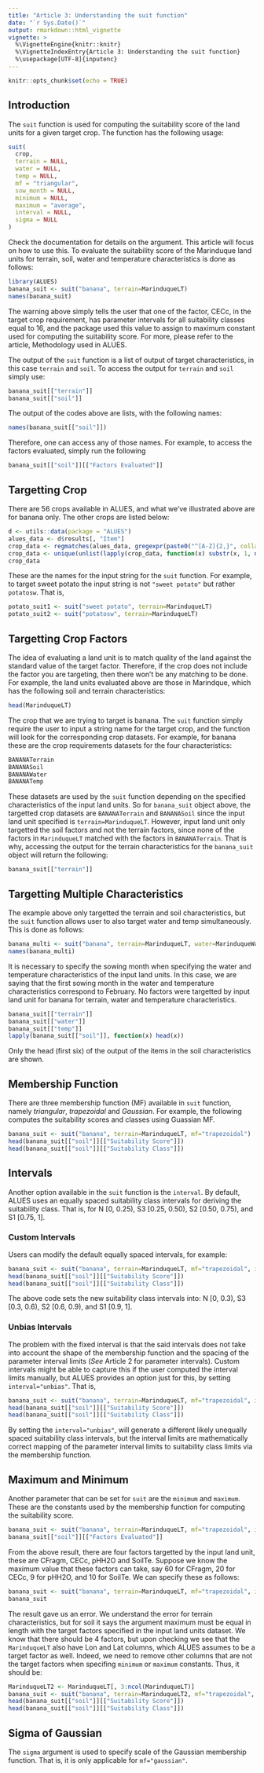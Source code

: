 ```yaml
---
title: "Article 3: Understanding the suit function"
date: "`r Sys.Date()`"
output: rmarkdown::html_vignette
vignette: >
  %\VignetteEngine{knitr::knitr}
  %\VignetteIndexEntry{Article 3: Understanding the suit function}
  %\usepackage[UTF-8]{inputenc}
---
```


```r
knitr::opts_chunk$set(echo = TRUE)
```
## Introduction
The `suit` function is used for computing the suitability score of the land units for a given target crop. The function has the following usage:
```r
suit(
  crop,
  terrain = NULL,
  water = NULL,
  temp = NULL,
  mf = "triangular",
  sow_month = NULL,
  minimum = NULL,
  maximum = "average",
  interval = NULL,
  sigma = NULL
)
```
Check the documentation for details on the argument. This article will focus on how to use this. To evaluate the suitability score of the Marinduque land units for terrain, soil, water and temperature characteristics is done as follows:
```r
library(ALUES)
banana_suit <- suit("banana", terrain=MarinduqueLT)
names(banana_suit)
```
The warning above simply tells the user that one of the factor, CECc, in the target crop requirement, has parameter intervals for all suitability classes equal to 16, and the package used this value to assign to maximum constant used for computing the suitability score. For more, please refer to the article, Methodology used in ALUES. 

The output of the `suit` function is a list of output of target characteristics, in this case `terrain` and `soil`. To access the output for `terrain` and `soil` simply use:
```r
banana_suit[["terrain"]]
banana_suit[["soil"]]
```
The output of the codes above are lists, with the following names:
```r
names(banana_suit[["soil"]])
```
Therefore, one can access any of those names. For example, to access the factors evaluated, simply run the following
```r
banana_suit[["soil"]][["Factors Evaluated"]]
```

## Targetting Crop
There are 56 crops available in ALUES, and what we've illustrated above are for banana only. The other crops are listed below:
```r
d <- utils::data(package = "ALUES")
alues_data <- d$results[, "Item"]
crop_data <- regmatches(alues_data, gregexpr(paste0("^[A-Z]{2,}", collapse = "|"), alues_data))
crop_data <- unique(unlist(lapply(crop_data, function(x) substr(x, 1, nchar(x)-1))))
crop_data
```
These are the names for the input string for the `suit` function. For example, to target sweet potato the input string is not `"sweet potato"` but rather `potatosw`. That is,
```r
potato_suit1 <- suit("sweet potato", terrain=MarinduqueLT)
potato_suit2 <- suit("potatosw", terrain=MarinduqueLT)
```

## Targetting Crop Factors
The idea of evaluating a land unit is to match quality of the land against the standard value of the target factor. Therefore, if the crop does not include the factor you are targeting, then there won't be any matching to be done. For example, the land units evaluated above are those in Marindque, which has the following soil and terrain characteristics:
```r
head(MarinduqueLT)
```
The crop that we are trying to target is banana. The `suit` function simply require the user to input a string name for the target crop, and the function will look for the corresponding crop datasets. For example, for banana these are the crop requirements datasets for the four characteristics:
```r
BANANATerrain
BANANASoil
BANANAWater
BANANATemp
```
These datasets are used by the `suit` function depending on the specified characteristics of the input land units. So for `banana_suit` object above, the targetted crop datasets are `BANANATerrain` and `BANANASoil` since the input land unit specified is `terrain=MarinduqueLT`. However, input land unit only targetted the soil factors and not the terrain factors, since none of the factors in `MarinduqueLT` matched with the factors in `BANANATerrain`. That is why, accessing the output for the terrain characteristics for the `banana_suit` object will return the following:
```r
banana_suit[["terrain"]]
```

## Targetting Multiple Characteristics
The example above only targetted the terrain and soil characteristics, but the `suit` function allows user to also target water and temp simultaneously. This is done as follows:
```r
banana_multi <- suit("banana", terrain=MarinduqueLT, water=MarinduqueWater, temp=MarinduqueTemp, sow_month=2)
names(banana_multi)
```
It is necessary to specify the sowing month when specifying the water and temperature characteristics of the input land units. In this case, we are saying that the first sowing month in the water and temperature characteristics correspond to February. No factors were targetted by input land unit for banana for terrain, water and temperature characteristics.
```r
banana_suit[["terrain"]]
banana_suit[["water"]]
banana_suit[["temp"]]
lapply(banana_suit[["soil"]], function(x) head(x))
```
Only the head (first six) of the output of the items in the soil characteristics are shown.

## Membership Function
There are three membership function (MF) available in `suit` function, namely *triangular*, *trapezoidal* and *Gaussian*. For example, the following computes the suitability scores and classes using Guassian MF.
```r
banana_suit <- suit("banana", terrain=MarinduqueLT, mf="trapezoidal")
head(banana_suit[["soil"]][["Suitability Score"]])
head(banana_suit[["soil"]][["Suitability Class"]])
```

## Intervals
Another option available in the `suit` function is the `interval`. By default, ALUES uses an equally spaced suitability class intervals for deriving the suitability class. That is, for N [0, 0.25), S3 [0.25, 0.50), S2 [0.50, 0.75), and S1 [0.75, 1].

### Custom Intervals
Users can modify the default equally spaced intervals, for example:
```r
banana_suit <- suit("banana", terrain=MarinduqueLT, mf="trapezoidal", interval=c(0, 0.3, 0.6, 0.9, 1))
head(banana_suit[["soil"]][["Suitability Score"]])
head(banana_suit[["soil"]][["Suitability Class"]])
```
The above code sets the new suitability class intervals into: N [0, 0.3), S3 [0.3, 0.6), S2 [0.6, 0.9), and S1 [0.9, 1].

### Unbias Intervals
The problem with the fixed interval is that the said intervals does not take into account the shape of the membership function and the spacing of the parameter interval limits (*See* Article 2 for parameter intervals). Custom intervals might be able to capture this if the user computed the interval limits manually, but ALUES provides an option just for this, by setting `interval="unbias"`. That is,
```r
banana_suit <- suit("banana", terrain=MarinduqueLT, mf="trapezoidal", interval="unbias")
head(banana_suit[["soil"]][["Suitability Score"]])
head(banana_suit[["soil"]][["Suitability Class"]])
```
By setting the `interval="unbias"`, will generate a different likely unequally spaced suitability class intervals, but the interval limits are mathematically correct mapping of the parameter interval limits to suitability class limits via the membership function.

## Maximum and Minimum
Another parameter that can be set for `suit` are the `minimum` and `maximum`. These are the constants used by the membership function for computing the suitability score.
```r
banana_suit <- suit("banana", terrain=MarinduqueLT, mf="trapezoidal", interval="unbias")
banana_suit[["soil"]][["Factors Evaluated"]]
```
From the above result, there are four factors targetted by the input land unit, these are CFragm, CECc, pHH2O and SoilTe. Suppose we know the maximum value that these factors can take, say 60 for CFragm, 20 for CECc, 9 for pHH2O, and 10 for SoilTe. We can specify these as follows:
```r
banana_suit <- suit("banana", terrain=MarinduqueLT, mf="trapezoidal", interval="unbias", maximum=c(60, 20, 9, 10))
banana_suit
```
The result gave us an error. We understand the error for terrain characteristics, but for soil it says the argument maximum must be equal in length with the target factors specified in the input land units dataset. We know that there should be 4 factors, but upon checking we see that the `MarinduqueLT` also have Lon and Lat columns, which ALUES assumes to be a target factor as well. Indeed, we need to remove other columns that are not the target factors when specifing `minimum` or `maximum` constants. Thus, it should be:
```r
MarinduqueLT2 <- MarinduqueLT[, 3:ncol(MarinduqueLT)]
banana_suit <- suit("banana", terrain=MarinduqueLT2, mf="trapezoidal", interval="unbias", maximum=c(60, 20, 9, 10))
head(banana_suit[["soil"]][["Suitability Score"]])
head(banana_suit[["soil"]][["Suitability Class"]])
```

## Sigma of Gaussian
The `sigma` argument is used to specify scale of the Gaussian membership function. That is, it is only applicable for `mf="gaussian"`.
